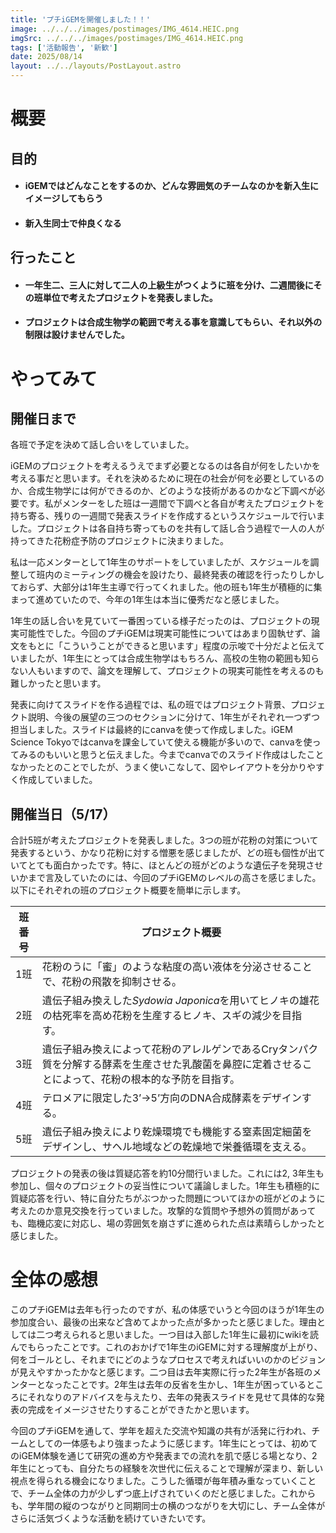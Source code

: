 ```yaml
---
title: 'プチiGEMを開催しました！！'
image: ../../../images/postimages/IMG_4614.HEIC.png
imgSrc: ../../../images/postimages/IMG_4614.HEIC.png
tags: ['活動報告', '新歓']
date: 2025/08/14
layout: ../../layouts/PostLayout.astro
---
```




# 概要
## 目的
- #### **iGEMではどんなことをするのか、どんな雰囲気のチームなのかを新入生にイメージしてもらう**
- #### **新入生同士で仲良くなる**

## 行ったこと
- #### 一年生二、三人に対して二人の上級生がつくように班を分け、二週間後にその班単位で考えたプロジェクトを発表しました。
- #### プロジェクトは合成生物学の範囲で考える事を意識してもらい、それ以外の制限は設けませんでした。

# やってみて
## 開催日まで

各班で予定を決めて話し合いをしていました。

iGEMのプロジェクトを考えるうえでまず必要となるのは各自が何をしたいかを考える事だと思います。それを決めるために現在の社会が何を必要としているのか、合成生物学には何ができるのか、どのような技術があるのかなど下調べが必要です。私がメンターをした班は一週間で下調べと各自が考えたプロジェクトを持ち寄る、残りの一週間で発表スライドを作成するというスケジュールで行いました。プロジェクトは各自持ち寄ってものを共有して話し合う過程で一人の人が持ってきた花粉症予防のプロジェクトに決まりました。

私は一応メンターとして1年生のサポートをしていましたが、スケジュールを調整して班内のミーティングの機会を設けたり、最終発表の確認を行ったりしかしておらず、大部分は1年生主導で行ってくれました。他の班も1年生が積極的に集まって進めていたので、今年の1年生は本当に優秀だなと感じました。

1年生の話し合いを見ていて一番困っている様子だったのは、プロジェクトの現実可能性でした。今回のプチiGEMは現実可能性についてはあまり固執せず、論文をもとに「こういうことができると思います」程度の示唆で十分だよと伝えていましたが、1年生にとっては合成生物学はもちろん、高校の生物の範囲も知らない人もいますので、論文を理解して、プロジェクトの現実可能性を考えるのも難しかったと思います。

発表に向けてスライドを作る過程では、私の班ではプロジェクト背景、プロジェクト説明、今後の展望の三つのセクションに分けて、1年生がそれぞれ一つずつ担当しました。スライドは最終的にcanvaを使って作成しました。iGEM Science Tokyoではcanvaを課金していて使える機能が多いので、canvaを使ってみるのもいいと思うと伝えました。今までcanvaでのスライド作成はしたことなかったとのことでしたが、うまく使いこなして、図やレイアウトを分かりやすく作成していました。

## 開催当日（5/17）

合計5班が考えたプロジェクトを発表しました。3つの班が花粉の対策について発表するという、かなり花粉に対する憎悪を感じましたが、どの班も個性が出ていてとても面白かったです。特に、ほとんどの班がどのような遺伝子を発現させいかまで言及していたのには、今回のプチiGEMのレベルの高さを感じました。以下にそれぞれの班のプロジェクト概要を簡単に示します。

| 班番号 | プロジェクト概要 |
| --- | --- |
| 1班 | 花粉のうに「蜜」のような粘度の高い液体を分泌させることで、花粉の飛散を抑制させる。 |
| 2班 | 遺伝子組み換えした*Sydowia Japonica*を用いてヒノキの雄花の枯死率を高め花粉を生産するヒノキ、スギの減少を目指す。 |
| 3班 | 遺伝子組み換えによって花粉のアレルゲンであるCryタンパク質を分解する酵素を生産させた乳酸菌を鼻腔に定着させることによって、花粉の根本的な予防を目指す。 |
| 4班 | テロメアに限定した3’→5’方向のDNA合成酵素をデザインする。 |
| 5班 | 遺伝子組み換えにより乾燥環境でも機能する窒素固定細菌をデザインし、サヘル地域などの乾燥地で栄養循環を支える。 |

プロジェクトの発表の後は質疑応答を約10分間行いました。これには2, 3年生も参加し、個々のプロジェクトの妥当性について議論しました。1年生も積極的に質疑応答を行い、特に自分たちがぶつかった問題についてほかの班がどのように考えたのか意見交換を行っていました。攻撃的な質問や予想外の質問があっても、臨機応変に対応し、場の雰囲気を崩さずに進められた点は素晴らしかったと感じました。

# 全体の感想

このプチiGEMは去年も行ったのですが、私の体感でいうと今回のほうが1年生の参加度合い、最後の出来など含めてよかった点が多かったと感じました。理由としては二つ考えられると思いました。一つ目は入部した1年生に最初にwikiを読んでもらったことです。これのおかげで1年生のiGEMに対する理解度が上がり、何をゴールとし、それまでにどのようなプロセスで考えればいいのかのビジョンが見えやすかったかなと感じます。二つ目は去年実際に行った2年生が各班のメンターとなったことです。2年生は去年の反省を生かし、1年生が困っているところにそれなりのアドバイスを与えたり、去年の発表スライドを見せて具体的な発表の完成をイメージさせたりすることができたかと思います。

今回のプチiGEMを通して、学年を超えた交流や知識の共有が活発に行われ、チームとしての一体感もより強まったように感じます。1年生にとっては、初めてのiGEM体験を通じて研究の進め方や発表までの流れを肌で感じる場となり、2年生にとっても、自分たちの経験を次世代に伝えることで理解が深まり、新しい視点を得られる機会になりました。こうした循環が毎年積み重なっていくことで、チーム全体の力が少しずつ底上げされていくのだと感じました。これからも、学年間の縦のつながりと同期同士の横のつながりを大切にし、チーム全体がさらに活気づくような活動を続けていきたいです。




